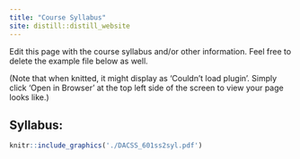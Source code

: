 ```yaml
---
title: "Course Syllabus"
site: distill::distill_website
---
```


Edit this page with the course syllabus and/or other information. Feel free to delete the example file below as well.

(Note that when knitted, it might display as 'Couldn't load plugin'. Simply click 'Open in Browser' at the top left side of the screen to view your page looks like.)

## Syllabus:

```r
knitr::include_graphics('./DACSS_601ss2syl.pdf')
```
